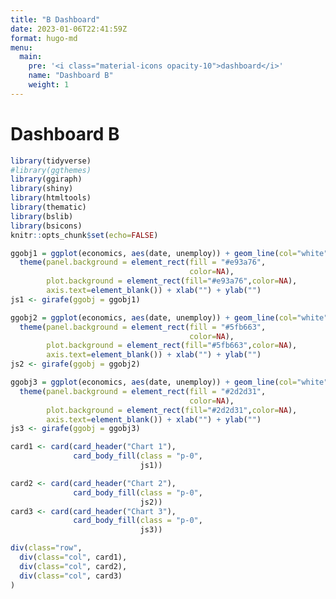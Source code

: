 ```yaml
---
title: "B Dashboard"
date: 2023-01-06T22:41:59Z
format: hugo-md
menu:
  main:
    pre: '<i class="material-icons opacity-10">dashboard</i>'
    name: "Dashboard B"
    weight: 1
---
```



# Dashboard B

```r
library(tidyverse)
#library(ggthemes)
library(ggiraph)
library(shiny)
library(htmltools)
library(thematic)
library(bslib)
library(bsicons)
knitr::opts_chunk$set(echo=FALSE)
```


```r
ggobj1 = ggplot(economics, aes(date, unemploy)) + geom_line(col="white") + geom_point(col="white") +
  theme(panel.background = element_rect(fill = "#e93a76",
                                        color=NA),
        plot.background = element_rect(fill="#e93a76",color=NA),
        axis.text=element_blank()) + xlab("") + ylab("")
js1 <- girafe(ggobj = ggobj1)

```



```r
ggobj2 = ggplot(economics, aes(date, unemploy)) + geom_line(col="white") + geom_point(col="white") +
  theme(panel.background = element_rect(fill = "#5fb663",
                                        color=NA),
        plot.background = element_rect(fill="#5fb663",color=NA),
        axis.text=element_blank()) + xlab("") + ylab("")
js2 <- girafe(ggobj = ggobj2)
```


```r
ggobj3 = ggplot(economics, aes(date, unemploy)) + geom_line(col="white") + geom_point(col="white") +
  theme(panel.background = element_rect(fill = "#2d2d31",
                                        color=NA),
        plot.background = element_rect(fill="#2d2d31",color=NA),
        axis.text=element_blank()) + xlab("") + ylab("")
js3 <- girafe(ggobj = ggobj3)
```



```r
card1 <- card(card_header("Chart 1"),
              card_body_fill(class = "p-0",
                             js1))

card2 <- card(card_header("Chart 2"),
              card_body_fill(class = "p-0",
                             js2))
card3 <- card(card_header("Chart 3"),
              card_body_fill(class = "p-0",
                             js3))

div(class="row",
  div(class="col", card1),
  div(class="col", card2),
  div(class="col", card3)
)

```
